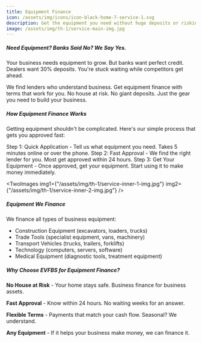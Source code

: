 ```yaml
---
title: Equipment Finance
icon: /assets/img/icons/icon-black-home-7-service-1.svg
description: Get the equipment you need without huge deposits or risking your house. Fast approval in 24 hours.
image: /assets/img/th-1/service-main-img.jpg
---
```



##### Need Equipment? Banks Said No? We Say Yes.

Your business needs equipment to grow. But banks want perfect credit. Dealers want 30% deposits. You're stuck waiting while competitors get ahead.

We find lenders who understand business. Get equipment finance with terms that work for you. No house at risk. No giant deposits. Just the gear you need to build your business.

##### How Equipment Finance Works

Getting equipment shouldn't be complicated. Here's our simple process that gets you approved fast:

<div class='font-semibold text-ColorBlack'>
  <ServiceBadge>Step 1: Quick Application - Tell us what equipment you need. Takes 5 minutes online or over the phone.</ServiceBadge>
  <ServiceBadge>Step 2: Fast Approval - We find the right lender for you. Most get approved within 24 hours.</ServiceBadge>
  <ServiceBadge>Step 3: Get Your Equipment - Once approved, get your equipment. Start using it to make money immediately.</ServiceBadge>
</div>

<TwoImages
  img1={"/assets/img/th-1/service-inner-1-img.jpg"}
  img2={"/assets/img/th-1/service-inner-2-img.jpg"}
/>

##### Equipment We Finance

We finance all types of business equipment:
- Construction Equipment (excavators, loaders, trucks)
- Trade Tools (specialist equipment, vans, machinery)
- Transport Vehicles (trucks, trailers, forklifts)
- Technology (computers, servers, software)
- Medical Equipment (diagnostic tools, treatment equipment)

##### Why Choose EVFBS for Equipment Finance?

**No House at Risk** - Your home stays safe. Business finance for business assets.

**Fast Approval** - Know within 24 hours. No waiting weeks for an answer.

**Flexible Terms** - Payments that match your cash flow. Seasonal? We understand.

**Any Equipment** - If it helps your business make money, we can finance it.
